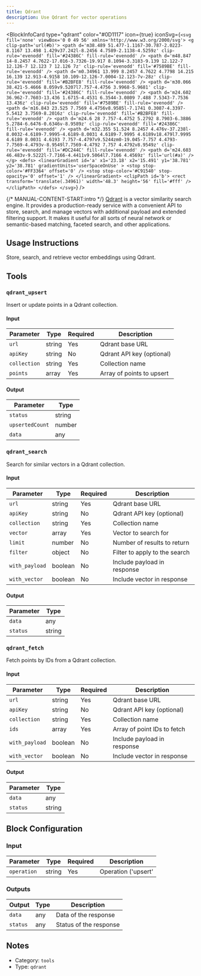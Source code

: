 ```yaml
---
title: Qdrant
description: Use Qdrant for vector operations
---
```



<BlockInfoCard 
  type="qdrant"
  color="#0D1117"
  icon={true}
  iconSvg={`
    <svg fill='none' viewBox='0 0 49 56' xmlns='http://www.w3.org/2000/svg'>
      <g clip-path='url(#b)'>
        <path
          d='m38.489 51.477-1.1167-30.787-2.0223-8.1167 13.498 1.429v37.242l-8.2456 4.7589-2.1138-4.5259z'
          clip-rule='evenodd'
          fill='#24386C'
          fill-rule='evenodd'
        />
        <path
          d='m48.847 14-8.2457 4.7622-17.016-3.7326-19.917 8.1094-3.3183-9.139 12.122-7 12.126-7 12.123 7 12.126 7z'
          clip-rule='evenodd'
          fill='#7589BE'
          fill-rule='evenodd'
        />
        <path
          d='m0.34961 13.999 8.2457 4.7622 4.7798 14.215 16.139 12.913-4.9158 10.109-12.126-7.0004-12.123-7v-28z'
          clip-rule='evenodd'
          fill='#B2BFE8'
          fill-rule='evenodd'
        />
        <path
          d='m30.066 38.421-5.4666 8.059v9.5207l7.757-4.4756 3.9968-5.9681'
          clip-rule='evenodd'
          fill='#24386C'
          fill-rule='evenodd'
        />
        <path
          d='m24.602 36.962-7.7603-13.436 1.6715-4.4531 6.3544-3.0809 7.488 7.5343-7.7536 13.436z'
          clip-rule='evenodd'
          fill='#7589BE'
          fill-rule='evenodd'
        />
        <path
          d='m16.843 23.525 7.7569 4.4756v8.9585l-7.1741 0.3087-4.3397-5.5412 3.7569-8.2016z'
          clip-rule='evenodd'
          fill='#B2BFE8'
          fill-rule='evenodd'
        />
        <path
          d='m24.6 28 7.757-4.4752 5.2792 8.7903-6.3886 5.2784-6.6476-0.6346v-8.9589z'
          clip-rule='evenodd'
          fill='#24386C'
          fill-rule='evenodd'
        />
        <path
          d='m32.355 51.524 8.2457 4.476v-37.238l-8.0032-4.6189-7.9995-4.6189-8.0031 4.6189-7.9995 4.6189v18.479l7.9995 4.6189 8.0031 4.6193 7.757-4.4797v9.5244zm0-19.045-7.757 4.4793-7.7569-4.4793v-8.9549l7.7569-4.4792 7.757 4.4792v8.9549z'
          clip-rule='evenodd'
          fill='#DC244C'
          fill-rule='evenodd'
        />
        <path d='m24.603 46.483v-9.5222l-7.7166-4.4411v9.5064l7.7166 4.4569z' fill='url(#a)' />
      </g>
      <defs>
        <linearGradient
          id='a'
          x1='23.18'
          x2='15.491'
          y1='38.781'
          y2='38.781'
          gradientUnits='userSpaceOnUse'
        >
          <stop stop-color='#FF3364' offset='0' />
          <stop stop-color='#C91540' stop-opacity='0' offset='1' />
        </linearGradient>
        <clipPath id='b'>
          <rect transform='translate(.34961)' width='48.3' height='56' fill='#fff' />
        </clipPath>
      </defs>
    </svg>
  `}
/>

{/* MANUAL-CONTENT-START:intro */}
[Qdrant](https://qdrant.tech/) is a vector similarity search engine. It provides a production-ready service with a convenient API to store, search, and manage vectors with additional payload and extended filtering support. It makes it useful for all sorts of neural network or semantic-based matching, faceted search, and other applications.

## Usage Instructions

Store, search, and retrieve vector embeddings using Qdrant.

## Tools

### `qdrant_upsert`

Insert or update points in a Qdrant collection.

#### Input

| Parameter     | Type   | Required | Description                       |
| -------------|--------|----------|-----------------------------------|
| `url`        | string | Yes      | Qdrant base URL                   |
| `apiKey`     | string | No       | Qdrant API key (optional)         |
| `collection` | string | Yes      | Collection name                   |
| `points`     | array  | Yes      | Array of points to upsert         |

#### Output

| Parameter       | Type   |
|-----------------|--------|
| `status`        | string |
| `upsertedCount` | number |
| `data`          | any    |

### `qdrant_search`

Search for similar vectors in a Qdrant collection.

#### Input

| Parameter      | Type    | Required | Description                        |
| -------------- | ------- | -------- | ---------------------------------- |
| `url`          | string  | Yes      | Qdrant base URL                    |
| `apiKey`       | string  | No       | Qdrant API key (optional)          |
| `collection`   | string  | Yes      | Collection name                    |
| `vector`       | array   | Yes      | Vector to search for               |
| `limit`        | number  | No       | Number of results to return        |
| `filter`       | object  | No       | Filter to apply to the search      |
| `with_payload` | boolean | No       | Include payload in response        |
| `with_vector`  | boolean | No       | Include vector in response         |

#### Output

| Parameter | Type   |
|-----------|--------|
| `data`    | any    |
| `status`  | string |

### `qdrant_fetch`

Fetch points by IDs from a Qdrant collection.

#### Input

| Parameter      | Type    | Required | Description                        |
| -------------- | ------- | -------- | ---------------------------------- |
| `url`          | string  | Yes      | Qdrant base URL                    |
| `apiKey`       | string  | No       | Qdrant API key (optional)          |
| `collection`   | string  | Yes      | Collection name                    |
| `ids`          | array   | Yes      | Array of point IDs to fetch        |
| `with_payload` | boolean | No       | Include payload in response        |
| `with_vector`  | boolean | No       | Include vector in response         |

#### Output

| Parameter | Type   |
|-----------|--------|
| `data`    | any    |
| `status`  | string |


## Block Configuration

### Input

| Parameter      | Type    | Required | Description                        |
| -------------- | ------- | -------- | ---------------------------------- |
| `operation`    | string  | Yes      | Operation ('upsert' | 'search' | 'fetch')  |

### Outputs

| Output         | Type   | Description                  |
| -------------- | ------ | ---------------------------- |
| `data`         | any    | Data of the response         |
| `status`       | any    | Status of the response       |


## Notes

- Category: `tools`
- Type: `qdrant`
